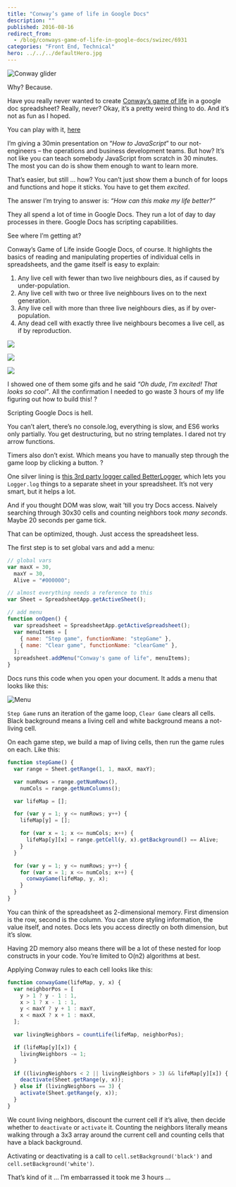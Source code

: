 ```yaml
---
title: "Conway’s game of life in Google Docs"
description: ""
published: 2016-08-16
redirect_from:
  - /blog/conways-game-of-life-in-google-docs/swizec/6931
categories: "Front End, Technical"
hero: ../../../defaultHero.jpg
---
```


![Conway glider](http://swizec.com/blog/wp-content/uploads/2016/08/glider.gif)

Why? Because.

Have you really never wanted to create [Conway’s game of life](https://en.wikipedia.org/wiki/Conway%27s_Game_of_Life) in a google doc spreadsheet? Really, never? Okay, it’s a pretty weird thing to do. And it’s not as fun as I hoped.

You can play with it, [here](https://docs.google.com/spreadsheets/d/1k8mT9a-Fu8x1TkvjYGtrDng8vWQAnNf01nSFCaVwqO4/edit?usp=sharing)

I’m giving a 30min presentation on “_How to JavaScript_” to our not-engineers – the operations and business development teams. But how? It’s not like you can teach somebody JavaScript from scratch in 30 minutes. The most you can do is show them enough to want to learn more.

That’s easier, but still … how? You can’t just show them a bunch of for loops and functions and hope it sticks. You have to get them _excited_.

The answer I’m trying to answer is: _“How can this make my life better?”_

They all spend a lot of time in Google Docs. They run a lot of day to day processes in there. Google Docs has scripting capabilities.

See where I’m getting at?

Conway’s Game of Life inside Google Docs, of course. It highlights the basics of reading and manipulating properties of individual cells in spreadsheets, and the game itself is easy to explain:

1.  Any live cell with fewer than two live neighbours dies, as if caused by under-population.
2.  Any live cell with two or three live neighbours lives on to the next generation.
3.  Any live cell with more than three live neighbours dies, as if by over-population.
4.  Any dead cell with exactly three live neighbours becomes a live cell, as if by reproduction.

![](https://upload.wikimedia.org/wikipedia/commons/f/f2/Game_of_life_animated_glider.gif)

![](./img/wikipedia-commons-9-95-Game_of_life_blinker.gif)

![](https://upload.wikimedia.org/wikipedia/commons/0/07/Game_of_life_pulsar.gif)

I showed one of them some gifs and he said _“Oh dude, I’m excited! That looks so cool”_. All the confirmation I needed to go waste 3 hours of my life figuring out how to build this! ?

Scripting Google Docs is hell.

You can’t alert, there’s no console.log, everything is slow, and ES6 works only partially. You get destructuring, but no string templates. I dared not try arrow functions.

Timers also don’t exist. Which means you have to manually step through the game loop by clicking a button. ?

One silver lining is [this 3rd party logger called BetterLogger](https://github.com/peterherrmann/BetterLog), which lets you `Logger.log` things to a separate sheet in your spreadsheet. It’s not very smart, but it helps a lot.

And if you thought DOM was slow, wait ’till you try Docs access. Naively searching through 30x30 cells and counting neighbors took _many seconds_. Maybe 20 seconds per game tick.

That can be optimized, though. Just access the spreadsheet less.

The first step is to set global vars and add a menu:

```javascript
// global vars
var maxX = 30,
  maxY = 30,
  Alive = "#000000";

// almost everything needs a reference to this
var Sheet = SpreadsheetApp.getActiveSheet();

// add menu
function onOpen() {
  var spreadsheet = SpreadsheetApp.getActiveSpreadsheet();
  var menuItems = [
    { name: "Step game", functionName: "stepGame" },
    { name: "Clear game", functionName: "clearGame" },
  ];
  spreadsheet.addMenu("Conway's game of life", menuItems);
}
```

Docs runs this code when you open your document. It adds a menu that looks like this:

![Menu](http://swizec.com/blog/wp-content/uploads/2016/08/menu.png)

`Step Game` runs an iteration of the game loop, `Clear Game` clears all cells. Black background means a living cell and white background means a not-living cell.

On each game step, we build a map of living cells, then run the game rules on each. Like this:

```javascript
function stepGame() {
  var range = Sheet.getRange(1, 1, maxX, maxY);

  var numRows = range.getNumRows(),
    numCols = range.getNumColumns();

  var lifeMap = [];

  for (var y = 1; y <= numRows; y++) {
    lifeMap[y] = [];

    for (var x = 1; x <= numCols; x++) {
      lifeMap[y][x] = range.getCell(y, x).getBackground() == Alive;
    }
  }

  for (var y = 1; y <= numRows; y++) {
    for (var x = 1; x <= numCols; x++) {
      conwayGame(lifeMap, y, x);
    }
  }
}
```

You can think of the spreadsheet as 2-dimensional memory. First dimension is the row, second is the column. You can store styling information, the value itself, and notes. Docs lets you access directly on both dimension, but it’s slow.

Having 2D memory also means there will be a lot of these nested for loop constructs in your code. You’re limited to O(n2) algorithms at best.

Applying Conway rules to each cell looks like this:

```javascript
function conwayGame(lifeMap, y, x) {
  var neighborPos = [
    y > 1 ? y - 1 : 1,
    x > 1 ? x - 1 : 1,
    y < maxY ? y + 1 : maxY,
    x < maxX ? x + 1 : maxX,
  ];

  var livingNeighbors = countLife(lifeMap, neighborPos);

  if (lifeMap[y][x]) {
    livingNeighbors -= 1;
  }

  if ((livingNeighbors < 2 || livingNeighbors > 3) && lifeMap[y][x]) {
    deactivate(Sheet.getRange(y, x));
  } else if (livingNeighbors == 3) {
    activate(Sheet.getRange(y, x));
  }
}
```

We count living neighbors, discount the current cell if it’s alive, then decide whether to `deactivate` or `activate` it. Counting the neighbors literally means walking through a 3x3 array around the current cell and counting cells that have a black background.

Activating or deactivating is a call to `cell.setBackground('black')` and `cell.setBackground('white')`.

That’s kind of it … I’m embarrassed it took me 3 hours …
